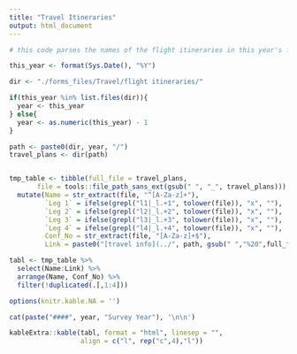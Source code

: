 ```yaml
---
title: "Travel Itineraries"
output: html_document
---
```


```r
# this code parses the names of the flight itineraries in this year's folder and generates a table with the person's name, what legs they are one, and the confirmation code. Files must be named with the following information in this order: NAME_Leg1_2_CONFIRMATIONCODE

this_year <- format(Sys.Date(), "%Y")

dir <- "./forms_files/Travel/flight itineraries/"

if(this_year %in% list.files(dir)){
  year <- this_year
} else{
  year <- as.numeric(this_year) - 1
}

path <- paste0(dir, year, "/")
travel_plans <- dir(path)


tmp_table <- tibble(full_file = travel_plans, 
       file = tools::file_path_sans_ext(gsub(" ", "_", travel_plans))) %>%
  mutate(Name = str_extract(file, "^[A-Za-z]+"),
         `Leg 1` = ifelse(grepl("l1|_l.+1", tolower(file)), "x", ""), 
         `Leg 2` = ifelse(grepl("l2|_l.+2", tolower(file)), "x", ""), 
         `Leg 3` = ifelse(grepl("l3|_l.+3", tolower(file)), "x", ""), 
         `Leg 4` = ifelse(grepl("l4|_l.+4", tolower(file)), "x", ""), 
         Conf_No = str_extract(file, "[A-Za-z]+$"),
         Link = paste0("[travel info](../", path, gsub(" ","%20",full_file), ")")) 

tabl <- tmp_table %>%
  select(Name:Link) %>%
  arrange(Name, Conf_No) %>%
  filter(!duplicated(.[,1:4]))

options(knitr.kable.NA = '')

cat(paste("####", year, "Survey Year"), '\n\n')

kableExtra::kable(tabl, format = "html", linesep = "",
                  align = c("l", rep("c",4),"l")) 

```